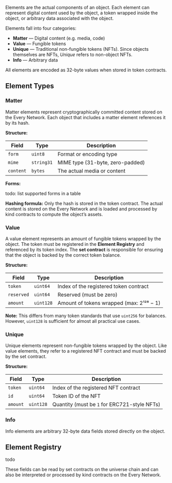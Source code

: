 Elements are the actual components of an object. Each element can represent digital content used by the object, a token wrapped inside the object, or arbitrary data associated with the object.

Elements fall into four categories:

- **Matter** — Digital content (e.g. media, code)
- **Value** — Fungible tokens
- **Unique** — Traditional non-fungible tokens (NFTs). Since objects themselves are NFTs, *Unique* refers to non-object NFTs.
- **Info** — Arbitrary data

All elements are encoded as 32-byte values when stored in token contracts.

## Element Types

### Matter

Matter elements represent cryptographically committed content stored on the Every Network. Each object that includes a matter element references it by its hash.

**Structure:**

| Field      | Type        | Description                             |
|------------|-------------|-----------------------------------------|
| `form`     | `uint8`     | Format or encoding type                 |
| `mime`     | `string31`  | MIME type (31-byte, zero-padded)       |
| `content`  | `bytes`     | The actual media or content            |

**Forms:**

todo: list supported forms in a table

**Hashing formula:**
Only the hash is stored in the token contract. The actual content is stored on the Every Network and is loaded and processed by kind contracts to compute the object’s assets.



### Value

A value element represents an amount of fungible tokens wrapped by the object. The token must be registered in the **Element Registry** and referenced by its token index. The **set contract** is responsible for ensuring that the object is backed by the correct token balance.

**Structure:**

| Field       | Type        | Description                                      |
|-------------|-------------|--------------------------------------------------|
| `token`     | `uint64`    | Index of the registered token contract           |
| `reserved`  | `uint64`    | Reserved (must be zero)                          |
| `amount`    | `uint128`   | Amount of tokens wrapped (max: 2¹²⁸ − 1)         |

**Note:** This differs from many token standards that use `uint256` for balances. However, `uint128` is sufficient for almost all practical use cases.

### Unique

Unique elements represent non-fungible tokens wrapped by the object. Like value elements, they refer to a registered NFT contract and must be backed by the set contract.

**Structure:**

| Field     | Type      | Description                                  |
|-----------|-----------|----------------------------------------------|
| `token`   | `uint64`  | Index of the registered NFT contract         |
| `id`      | `uint64`  | Token ID of the NFT                          |
| `amount`  | `uint128` | Quantity (must be `1` for ERC721-style NFTs) |

### Info

Info elements are arbitrary 32-byte data fields stored directly on the object.


## Element Registry

todo

These fields can be read by set contracts on the universe chain and can also be interpreted or processed by kind contracts on the Every Network.
